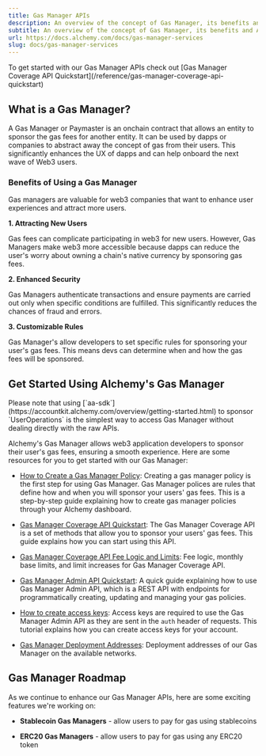 ```yaml
---
title: Gas Manager APIs
description: An overview of the concept of Gas Manager, its benefits and Alchemy's Gas Manager APIs.
subtitle: An overview of the concept of Gas Manager, its benefits and Alchemy's Gas Manager APIs.
url: https://docs.alchemy.com/docs/gas-manager-services
slug: docs/gas-manager-services
---
```


<Check>
  To get started with our Gas Manager APIs check out [Gas Manager Coverage API Quickstart](/reference/gas-manager-coverage-api-quickstart)
</Check>

## What is a Gas Manager?

A Gas Manager or Paymaster is an onchain contract that allows an entity to sponsor the gas fees for another entity. It can be used by dapps or companies to abstract away the concept of gas from their users. This significantly enhances the UX of dapps and can help onboard the next wave of Web3 users.

### Benefits of Using a Gas Manager

Gas managers are valuable for web3 companies that want to enhance user experiences and attract more users.

**1. Attracting New Users**

Gas fees can complicate participating in web3 for new users. However, Gas Managers make web3 more accessible because dapps can reduce the user's worry about owning a chain's native currency by sponsoring gas fees.

**2. Enhanced Security**

Gas Managers authenticate transactions and ensure payments are carried out only when specific conditions are fulfilled. This significantly reduces the chances of fraud and errors.

**3. Customizable Rules**

Gas Manager's allow developers to set specific rules for sponsoring your user's gas fees. This means devs can determine when and how the gas fees will be sponsored.

## Get Started Using Alchemy's Gas Manager

<Info>
  Please note that using [`aa-sdk`](https://accountkit.alchemy.com/overview/getting-started.html) to sponsor `UserOperations` is the simplest way to access Gas Manager without dealing directly with the raw APIs.
</Info>

Alchemy's Gas Manager allows web3 application developers to sponsor their user's gas fees, ensuring a smooth experience. Here are some resources for you to get started with our Gas Manager:

* [How to Create a Gas Manager Policy](/docs/setup-a-gas-manager-policy): Creating a gas manager policy is the first step for using Gas Manager. Gas Manager polices are rules that define how and when you will sponsor your users' gas fees. This is a step-by-step guide explaining how to create gas manager policies through your Alchemy dashboard.

* [Gas Manager Coverage API Quickstart](/reference/gas-manager-coverage-api-quickstart): The Gas Manager Coverage API is a set of methods that allow you to sponsor your users' gas fees. This guide explains how you can start using this API.

* [Gas Manager Coverage API Fee Logic and Limits](/reference/gas-manager-coverage-api-pricing): Fee logic, monthly base limits, and limit increases for Gas Manager Coverage API.

* [Gas Manager Admin API Quickstart](/reference/gas-manager-admin-api-quickstart): A quick guide explaining how to use Gas Manager Admin API, which is a REST API with endpoints for programmatically creating, updating and managing your gas policies.

* [How to create access keys](/docs/how-to-create-access-keys): Access keys are required to use the Gas Manager Admin API as they are sent in the `auth` header of requests. This tutorial explains how you can create access keys for your account.

* [Gas Manager Deployment Addresses](/reference/gas-manager-deployment-addresses): Deployment addresses of our Gas Manager on the available networks.

## Gas Manager Roadmap

As we continue to enhance our Gas Manager APIs, here are some exciting features we're working on:

* **Stablecoin Gas Managers** - allow users to pay for gas using stablecoins

* **ERC20 Gas Managers** - allow users to pay for gas using any ERC20 token
